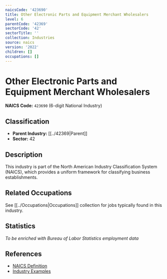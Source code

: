 ```yaml
---
naicsCode: '423690'
title: Other Electronic Parts and Equipment Merchant Wholesalers
level: 6
parentCode: '42369'
sectorCode: '42'
sectorTitle: ''
collection: Industries
source: naics
version: '2022'
children: []
occupations: []
---
```

# Other Electronic Parts and Equipment Merchant Wholesalers

**NAICS Code:** `423690` (6-digit National Industry)

## Classification

- **Parent Industry:** [[../42369|Parent]]
- **Sector:** 42

## Description

This industry is part of the North American Industry Classification System (NAICS), which provides a uniform framework for classifying business establishments.

## Related Occupations

See [[../Occupations|Occupations]] collection for jobs typically found in this industry.

## Statistics

*To be enriched with Bureau of Labor Statistics employment data*

## References

- [NAICS Definition](https://www.census.gov/naics/)
- [Industry Examples](https://www.census.gov/naics/2022NAICS/)
